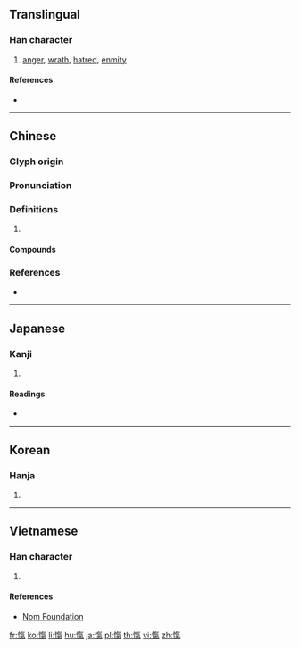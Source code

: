 {{also|忾}}
==Translingual==

===Han character===
{{Han char|rn=61|rad=心|as=10|sn=13|four=98017|canj=POND|ids=⿰忄氣}}

# [[anger]], [[wrath]], [[hatred]], [[enmity]]

====References====
* {{Han ref|kx=0397.050|dkj=11029|dj=0736.010|hdz=42337.050|uh=613E|ud=24894|bh=B75A|bd=46938}}

----

==Chinese==
{{zh-forms|s=忾}}

===Glyph origin===
{{Han etym}}

===Pronunciation===
{{zh-pron
|m=kài,xì
|c=koi3,hei3
|mc=y
|oc=y
|cat=
}}
{{zh-attn-split}}

===Definitions===
{{zh-hanzi}}

# {{rfdef|zh}}

====Compounds====
{{zh-der|愾憤|同仇敵愾|敵愾|憤愾|敵愾同仇}}

===References===
* {{R:yue:mfccd}}

----

==Japanese==

===Kanji===
{{ja-kanji|grade=|rs=心10}}

# {{defn|lang=ja|sort=心10}}

====Readings====
* {{ja-readings|on=[[き]] (ki), [[がい]] (gai), [[きつ]] (kitsu)|kun=[[ためいき]] (tameiki)}}

----

==Korean==

===Hanja===
{{ko-hanja|hangeul=[[개]], [[희]]|eumhun=|rv=gae, hui|mr=kae, hŭi|y=kay, huy}}

# {{defn|lang=ko|sort=心10}}

----

==Vietnamese==

===Han character===
{{vi-readings|rs=心10|hanviet=khái}}

# {{defn|lang=vi|sort=心10}}

====References====
* [http://nomfoundation.org/common/nom_details.php?codepoint=613e Nom Foundation]

[[fr:愾]]
[[ko:愾]]
[[li:愾]]
[[hu:愾]]
[[ja:愾]]
[[pl:愾]]
[[th:愾]]
[[vi:愾]]
[[zh:愾]]